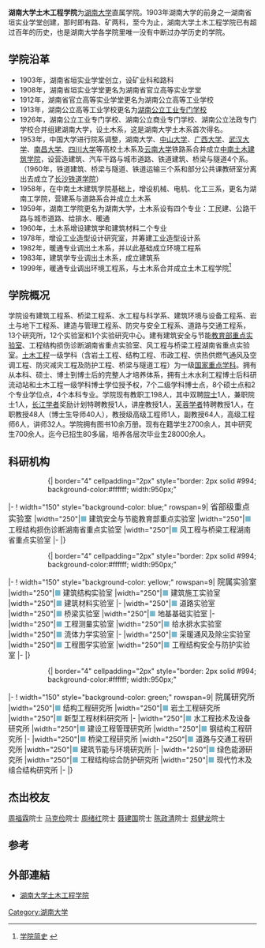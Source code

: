 {{Infobox University Department
 |名称              = 湖南大学土木工程学院
 |其他名称        = College of Civil Engineering, Hunan University
 |徽标              =
 |徽标说明        =
 |隶属              =[[湖南大学|湖南大学]]
 |建立时间        =1903年
 |关闭时间        =
 |类型              =
 |下属              =4个系<br/>7个科研机构<br/>6个科技服务机构<br/>1个中国教育部重点实验室
 |主管官员        =
 |主席              =
 |党委书记        =
 |院长              = [[肖岩_(结构工程专家)|肖岩]]
 |系主任           =
 |所长              =
 |部长              =
 |主任              =
 |头衔              =
 |头衔人名        =
 |教师              = 107人<br/>教授49人，副教授64人，讲师32人
 |员工              =
 |学生              =2974人<sub>2012</sub>
 |本科生           =2037人
 |研究生           =719人
 |博士生           =158人
 |其他学生        =
 |地址              = {{CHN}}[[湖南省|湖南省]][[长沙市|长沙市]][[岳麓山|岳麓山]]
 |国家              =
 |省                 =
 |市                 =
 |坐标              =
 |网址              =https://web.archive.org/web/20090402072122/http://ce.hnu.cn/
 |标志              =
 |脚注              =
}}

'''湖南大学土木工程学院'''为[[湖南大学|湖南大学]]直属学院。1903年湖南大学的前身之一湖南省垣实业学堂创建，那时即有路、矿两科，至今为止，湖南大学土木工程学院已有超过百年的历史，也是湖南大学各学院里唯一没有中断过办学历史的学院。

==学院沿革==

* 1903年，湖南省垣实业学堂创立，设矿业科和路科
* 1908年，湖南省垣实业学堂更名为湖南省官立高等实业学堂
* 1912年，湖南省官立高等实业学堂更名为湖南公立高等工业学校
* 1913年，湖南公立高等工业学校更名为[[湖南公立工业专门学校|湖南公立工业专门学校]]
* 1926年，湖南公立工业专门学校、湖南公立商业专门学校、湖南公立法政专门学校合并组建湖南大学，设土木系，这是湖南大学土木系首次得名。
* 1953年，中国大学进行院系调整，湖南大学、[[中山大学|中山大学]]、[[广西大学|广西大学]]、[[武汉大学|武汉大学]]、[[南昌大学|南昌大学]]、[[四川大学|四川大学]]等高校土木系及[[云南大学|云南大学]]铁路系合并成立[[中南土木建筑学院|中南土木建筑学院]]，设营造建筑、汽车干路与城市道路、铁道建筑、桥梁与隧道4个系。（1960年，铁道建筑、桥梁与隧道、铁道运输三个系和部分公共课教研室分离出去成立了[[长沙铁道学院|长沙铁道学院]]）
* 1958年，在中南土木建筑学院基础上，增设机械、电机、化工三系，更名为湖南工学院，营建系与道路系合并成立土木系
* 1959年，湖南工学院更名为湖南大学，土木系设有四个专业：工民建、公路干路与城市道路、给排水、暖通
* 1960年，土木系增设建筑学和建筑材料二个专业
* 1978年，增设工业造型设计研究室，并筹建工业造型设计系
* 1982年，暖通专业调出土木系，并以此基础成立环境工程系
* 1983年，建筑学专业调出土木系，成立建筑系
* 1999年，暖通专业调出环境工程系，与土木系合并成立土木工程学院<ref>[http://ce.hnu.cn/index.php?option=com_content&task=view&id=2&Itemid=251 学院简史] {{webarchive|url=https://web.archive.org/web/20120901011642/http://ce.hnu.cn/index.php?option=com_content&task=view&id=2&Itemid=251 |date=2012-09-01 }}</ref>

==学院概况==
学院设有建筑工程系、桥梁工程系、水工程与科学系、建筑环境与设备工程系、岩土与地下工程系、建造与管理工程系、防灾与安全工程系、道路与交通工程系，13个研究所，12个实验室和1个实验研究中心。建有建筑安全与节能[[教育部重点实验室|教育部重点实验室]]、工程结构损伤诊断湖南省重点实验室、风工程与桥梁工程湖南省重点实验室。[[土木工程|土木工程]]一级学科（含岩土工程、结构工程、市政工程、供热供燃气通风及空调工程、防灾减灾工程及防护工程、桥梁与隧道工程）为一级[[国家重点学科|国家重点学科]]。拥有从本科、硕士、博士到博士后的完整人才培养体系，拥有土木水利工程博士后科研流动站和土木工程一级学科博士学位授予权，7个二级学科博士点，8个硕士点和2个专业学位点，4个本科专业。学院现有教职工198人，其中双聘[[院士|院士]]1人，兼职院士1人，[[长江学者|长江学者]]奖励计划特聘教授1人，讲座教授1人，[[芙蓉学者|芙蓉学者]]特聘教授1人，在职教授48人（博士生导师40人），教授级高级工程师1人，副教授64人，高级工程师6人，讲师32人。学院拥有图书10余万册。现有在籍学生2700余人，其中研究生700余人。迄今已招生80多届，培养各层次毕业生28000余人。

== 科研机构 ==

::{| border="4" cellpadding="2px" style="border: 2px solid #994; background-color:#ffffff; width:950px;"
|-
! width="150" style="background-color: blue;" rowspan=9|<span style="font-size:12pt;">  省部级重点实验室 </span>
|width="250"|<span style="font-size:10.8pt;"><font color=#7AB8CC>■</font> 建筑安全与节能教育部重点实验室
|width="250"|<span style="font-size:10.8pt;"><font color=#7AB8CC>■</font> 工程结构损伤诊断湖南省重点实验室
|width="250"|<span style="font-size:10.8pt;"><font color=#7AB8CC>■</font> 风工程与桥梁工程湖南省重点实验室
|-
|}

::{| border="4" cellpadding="2px" style="border: 2px solid #994; background-color:#ffffff; width:950px;"
|-
! width="150" style="background-color: yellow;" rowspan=9|<span style="font-size:12pt;">  院属实验室 </span>
|width="250"|<span style="font-size:10.8pt;"><font color=#7AB8CC>■</font> 建筑结构实验室
|width="250"|<span style="font-size:10.8pt;"><font color=#7AB8CC>■</font> 建筑施工实验室
|width="250"|<span style="font-size:10.8pt;"><font color=#7AB8CC>■</font> 建筑材料实验室
|-
|width="250"|<span style="font-size:10.8pt;"><font color=#7AB8CC>■</font> 道路实验室
|width="250"|<span style="font-size:10.8pt;"><font color=#7AB8CC>■</font> 桥梁实验室
|width="250"|<span style="font-size:10.8pt;"><font color=#7AB8CC>■</font> 地基基础实验室
|-
|width="250"|<span style="font-size:10.8pt;"><font color=#7AB8CC>■</font> 工程测量实验室
|width="250"|<span style="font-size:10.8pt;"><font color=#7AB8CC>■</font> 给水排水实验室
|width="250"|<span style="font-size:10.8pt;"><font color=#7AB8CC>■</font> 流体力学实验室
|-
|width="250"|<span style="font-size:10.8pt;"><font color=#7AB8CC>■</font> 采暖通风及除尘实验室
|width="250"|<span style="font-size:10.8pt;"><font color=#7AB8CC>■</font> 工程图学实验室
|width="250"|<span style="font-size:10.8pt;"><font color=#7AB8CC>■</font> 工程结构安全与防护实验室
|-
|}

::{| border="4" cellpadding="2px" style="border: 2px solid #994; background-color:#ffffff; width:950px;"
|-
! width="150" style="background-color: green;" rowspan=9|<span style="font-size:12pt;">  院属研究所 </span>
|width="250"|<span style="font-size:10.8pt;"><font color=#7AB8CC>■</font> 结构工程研究所 
|width="250"|<span style="font-size:10.8pt;"><font color=#7AB8CC>■</font> 岩土工程研究所 
|width="250"|<span style="font-size:10.8pt;"><font color=#7AB8CC>■</font> 新型工程材料研究所 
|-
|width="250"|<span style="font-size:10.8pt;"><font color=#7AB8CC>■</font> 水工程技术及设备研究所 
|width="250"|<span style="font-size:10.8pt;"><font color=#7AB8CC>■</font> 建设工程管理研究所 
|width="250"|<span style="font-size:10.8pt;"><font color=#7AB8CC>■</font> 钢结构工程研究所 
|-
|width="250"|<span style="font-size:10.8pt;"><font color=#7AB8CC>■</font> 桥梁工程研究所 
|width="250"|<span style="font-size:10.8pt;"><font color=#7AB8CC>■</font> 道路与交通工程研究所 
|width="250"|<span style="font-size:10.8pt;"><font color=#7AB8CC>■</font> 建筑节能与环境研究所 
|-
|width="250"|<span style="font-size:10.8pt;"><font color=#7AB8CC>■</font> 绿色能源研究所 
|width="250"|<span style="font-size:10.8pt;"><font color=#7AB8CC>■</font> 工程结构综合防护研究所 
|width="250"|<span style="font-size:10.8pt;"><font color=#7AB8CC>■</font> 现代竹木及组合结构研究所 
|-
|}

==杰出校友==
[[周福霖|周福霖]]院士
[[马克俭|马克俭]]院士
[[周绪红|周绪红]]院士
[[聂建国|聂建国]]院士
[[陈政清|陈政清]]院士
[[郑健龙|郑健龙]]院士

== 参考 ==
{{Reflist}}


==外部連結==
*[https://web.archive.org/web/20090402072122/http://ce.hnu.cn/ 湖南大学土木工程学院]

{{湖南大学}}


[[Category:湖南大学|Category:湖南大学]]